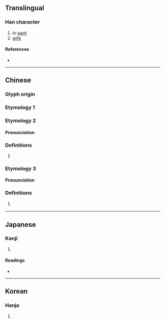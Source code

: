 {{character info/new}}
==Translingual==

===Han character===
{{Han char|rn=30|rad=口|as=14|sn=17|four=|canj=RHUL|ids=⿰口鼻}}

# to [[pant]]
# [[wife]]

====References====
* {{Han ref|kx=0212.020|dkj=04467|dj=0434.360|hdz=10696.170|uh=568A|ud=22154}}

----

==Chinese==

===Glyph origin===
{{Han etym}}

===Etymology 1===
{{zh-see|嗅|a}}

===Etymology 2===
{{zh-forms}}

====Pronunciation====
{{zh-pron
|m=pì
|mc=y
|oc=y
|cat=
}}

===Definitions===
{{zh-hanzi}}

# {{n-g|The sound of breathing.}}

===Etymology 3===
{{zh-forms}}

====Pronunciation====
{{zh-pron
|c=be6,bei6
|cat=part
}}

===Definitions===
{{zh-hanzi}}

# {{lb|zh|Cantonese|dated}} {{n-g|Sentence-final particle.}} {{rfgloss|zh}} <!--https://books.google.com/books?id=KTarCgAAQBAJ&pg=PA227&dq="嚊"+"be6"-->

----

==Japanese==

===Kanji===
{{ja-kanji|grade=|rs=口14}}

# {{defn|lang=ja|sort=口14}}

====Readings====
* {{ja-readings|on=[[ひ]] (hi)|kun=[[はないき]] (hanaiki), [[かか]] (kaka), [[あえぎ]] (aegi)}}

----

==Korean==

===Hanja===
{{ko-hanja|hangeul=비|rv=bi|mr=pi}}

# {{defn|lang=ko|sort=口14}}
